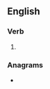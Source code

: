 ==English==

===Verb===
{{head|en|verb form}}

# {{en-third-person singular of|rescale}}

===Anagrams===
* {{l|en|careless}}